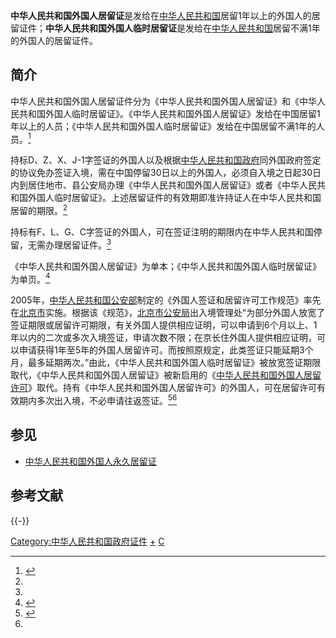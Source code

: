 '''中华人民共和国外国人居留证'''是发给在[[中华人民共和国|中华人民共和国]]居留1年以上的外国人的居留证件；'''中华人民共和国外国人临时居留证'''是发给在[[中华人民共和国|中华人民共和国]]居留不满1年的外国人的居留证件。

==简介==
中华人民共和国外国人居留证件分为《中华人民共和国外国人居留证》和《中华人民共和国外国人临时居留证》。《中华人民共和国外国人居留证》发给在中国居留1年以上的人员；《中华人民共和国外国人临时居留证》发给在中国居留不满1年的人员。<ref name=cx>{{Cite web |url=http://www.gov.cn/banshi/2005-05/31/content_2098.htm |title=外国人居留证申请程序，中国政府网，2005年05月31日 |access-date=2013年12月19日 |archive-url=https://web.archive.org/web/20131219155628/http://www.gov.cn/banshi/2005-05/31/content_2098.htm |archive-date=2013年12月19日 |dead-url=no }}</ref>

持标D、Z、X、J-1字签证的外国人以及根据[[中华人民共和国政府|中华人民共和国政府]]同外国政府签定的协议免办签证入境，需在中国停留30日以上的外国人，必须自入境之日起30日内到居住地市、县公安局办理《中华人民共和国外国人居留证》或者《中华人民共和国外国人临时居留证》。上述居留证件的有效期即准许持证人在中华人民共和国居留的期限。<ref name=cx/>

持标有F、L、G、C字签证的外国人，可在签证注明的期限内在中华人民共和国停留，无需办理居留证件。<ref name=cx/>

《中华人民共和国外国人居留证》为单本；《中华人民共和国外国人临时居留证》为单页。<ref name=jlz>{{Cite web |url=http://www.people.com.cn/GB/jiaoyu/22224/3164895.html |title=“外国人居留许可”代替居留证，人民网，2005年02月03日 |access-date=2013年12月19日 |archive-url=https://web.archive.org/web/20120911000441/http://www.people.com.cn/GB/jiaoyu/22224/3164895.html |archive-date=2012年9月11日 |dead-url=no }}</ref>

2005年，[[中华人民共和国公安部|中华人民共和国公安部]]制定的《外国人签证和居留许可工作规范》率先在[[北京市|北京市]]实施。根据该《规范》，[[北京市公安局|北京市公安局]]出入境管理处“为部分外国人放宽了签证期限或居留许可期限，有关外国人提供相应证明，可以申请到6个月以上、1年以内的二次或多次入境签证，申请次数不限；在京长住外国人提供相应证明，可以申请获得1年至5年的外国人居留许可。而按照原规定，此类签证只能延期3个月，最多延期两次。”由此，《中华人民共和国外国人临时居留证》被放宽签证期限取代，《中华人民共和国外国人居留证》被新启用的《[[中华人民共和国外国人居留许可|中华人民共和国外国人居留许可]]》取代。持有《中华人民共和国外国人居留许可》的外国人，可在居留许可有效期内多次出入境，不必申请往返签证。<ref>{{Cite web |url=http://unn.people.com.cn/GB/14766/3166167.html |title=北京用外国人居留许可代替居留证，人民网，2005年02月03日 |access-date=2013年12月19日 |archive-url=https://web.archive.org/web/20131219191307/http://unn.people.com.cn/GB/14766/3166167.html |archive-date=2013年12月19日 |dead-url=no }}</ref><ref name=jlz/>

== 参见 ==
*[[中华人民共和国外国人永久居留证|中华人民共和国外国人永久居留证]]

== 参考文献 ==
{{Reflist|2}}

{{-}}
{{中华人民共和国内地个人身份证件}}

[[Category:中华人民共和国政府证件|Category:中华人民共和国政府证件]]
[[Category:在中华人民共和国的外国人|+]]
[[Category:外国人居留许可证|C]]